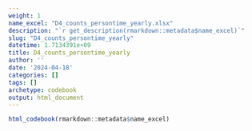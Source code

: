 ```yaml
---
weight: 1
name_excel: "D4_counts_persontime_yearly.xlsx"
description: "`r get_description(rmarkdown::metadata$name_excel)`"
slug: "D4_counts_persontime_yearly"
datetime: 1.7134391e+09
title: D4_counts_persontime_yearly
author: ''
date: '2024-04-18'
categories: []
tags: []
archetype: codebook
output: html_document
---
```


```r
html_codebook(rmarkdown::metadata$name_excel)
```
